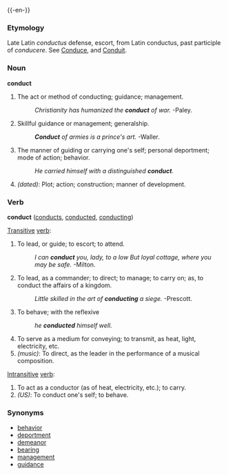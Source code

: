 {{-en-}}

===Etymology===
Late Latin ''conductus'' defense, escort, from Latin conductus, past participle of ''conducere''.  See [[Conduce]], and [[Conduit]].

===Noun===
'''conduct'''
#The act or method of conducting; guidance; management.
#:''Christianity has humanized the '''conduct''' of war.'' -Paley.
#Skillful guidance or management; generalship.
#:'''''Conduct''' of armies is a prince's art.'' -Waller.
#The manner of guiding or carrying one's self; personal deportment; mode of action; behavior.
#:''He carried himself with a distinguished '''conduct'''.''
#''(dated)'': Plot; action; construction; manner of development.

===Verb===
'''conduct''' ([[conducts]], [[conducted]], [[conducting]])

[[Transitive]] [[verb]]:
#To lead, or guide; to escort; to attend.
#:''I can '''conduct''' you, lady, to a low But loyal cottage, where you may be safe.'' -Milton.
#To lead, as a commander; to direct; to manage; to carry on; as, to conduct the affairs of a kingdom.
#:''Little skilled in the art of '''conducting''' a siege.'' -Prescott.
#To behave; with the reflexive
#:''he '''conducted''' himself well.''
#To serve as a medium for conveying; to transmit, as heat, light, electricity, etc.
#''(music)'': To direct, as the leader in the performance of a musical composition.

[[Intransitive]] [[verb]]:
#To act as a conductor (as of heat, electricity, etc.); to carry.
#''(US)'': To conduct one's self; to behave.

===Synonyms===
*[[behavior]]
*[[deportment]]
*[[demeanor]]
*[[bearing]]
*[[management]]
*[[guidance]]
